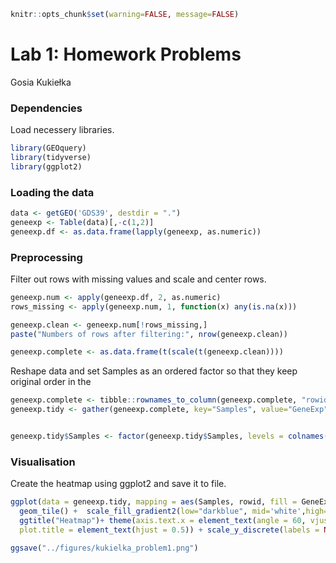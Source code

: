```r
knitr::opts_chunk$set(warning=FALSE, message=FALSE)
```

# Lab 1: Homework Problems
Gosia Kukiełka

### Dependencies
Load necessery libraries.

```r
library(GEOquery)
library(tidyverse)
library(ggplot2)
```

### Loading the data

```r
data <- getGEO('GDS39', destdir = ".")
geneexp <- Table(data)[,-c(1,2)]
geneexp.df <- as.data.frame(lapply(geneexp, as.numeric))
```

### Preprocessing
Filter out rows with missing values and scale and center rows.

```r
geneexp.num <- apply(geneexp.df, 2, as.numeric)
rows_missing <- apply(geneexp.num, 1, function(x) any(is.na(x)))

geneexp.clean <- geneexp.num[!rows_missing,]
paste("Numbers of rows after filtering:", nrow(geneexp.clean))

geneexp.complete <- as.data.frame(t(scale(t(geneexp.clean))))

```

Reshape data and set Samples as an ordered factor so that they keep original order in the 

```r
geneexp.complete <- tibble::rownames_to_column(geneexp.complete, "rowid")
geneexp.tidy <- gather(geneexp.complete, key="Samples", value="GeneExp", -rowid)


geneexp.tidy$Samples <- factor(geneexp.tidy$Samples, levels = colnames(geneexp.complete))
```

### Visualisation
Create the heatmap using ggplot2 and save it to file.

```r
ggplot(data = geneexp.tidy, mapping = aes(Samples, rowid, fill = GeneExp))+
  geom_tile() +  scale_fill_gradient2(low="darkblue", mid='white',high="yellow", limits=c(-3,3)) + 
  ggtitle("Heatmap")+ theme(axis.text.x = element_text(angle = 60, vjust = 0.5, hjust=1),
  plot.title = element_text(hjust = 0.5)) + scale_y_discrete(labels = NULL, breaks = NULL) + labs(x = "", y = "") 

ggsave("../figures/kukielka_problem1.png")
```